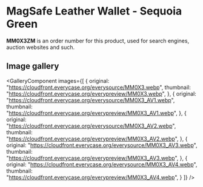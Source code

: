 
# MagSafe Leather Wallet - Sequoia Green

<Callout type='info' emoji='👉🏻'>**MM0X3ZM** is an order number for this product, used for search engines, auction websites and such.</Callout>

## Image gallery

<GalleryComponent
    images={[
      {
        original: "https://cloudfront.everycase.org/everysource/MM0X3.webp",
        thumbnail: "https://cloudfront.everycase.org/everypreview/MM0X3.webp",
      },
      {
        original: "https://cloudfront.everycase.org/everysource/MM0X3_AV1.webp",
        thumbnail: "https://cloudfront.everycase.org/everypreview/MM0X3_AV1.webp",
      },
      {
        original: "https://cloudfront.everycase.org/everysource/MM0X3_AV2.webp",
        thumbnail: "https://cloudfront.everycase.org/everypreview/MM0X3_AV2.webp",
      },
      {
        original: "https://cloudfront.everycase.org/everysource/MM0X3_AV3.webp",
        thumbnail: "https://cloudfront.everycase.org/everypreview/MM0X3_AV3.webp",
      },
      {
        original: "https://cloudfront.everycase.org/everysource/MM0X3_AV4.webp",
        thumbnail: "https://cloudfront.everycase.org/everypreview/MM0X3_AV4.webp",
      }
    ]}
  />
